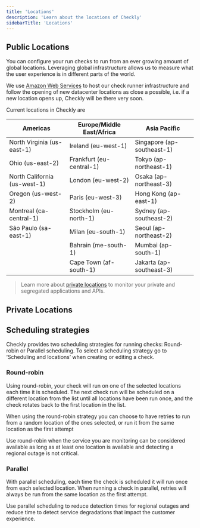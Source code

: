 ```yaml
---
title: 'Locations'
description: 'Learn about the locations of Checkly'
sidebarTitle: 'Locations'
---
```


## Public Locations

You can configure your run checks to run from an ever growing amount of global locations. Leveraging global infrastructure allows us to measure what the user experience is in different parts of the world.

We use [Amazon Web Services](https://aws.amazon.com) to host our check runner infrastructure and follow the opening of new datacenter locations as close a possible, i.e. if  a new location opens up, Checkly will be there very soon.

Current locations in Checkly are

| Americas                     | Europe/Middle East/Africa | Asia Pacific               |
|------------------------------|---------------------------|----------------------------|
| North Virginia (us-east-1)   | Ireland (eu-west-1)       | Singapore (ap-southeast-1) |
| Ohio (us-east-2)             | Frankfurt (eu-central-1)  | Tokyo (ap-northeast-1)     |
| North California (us-west-1) | London (eu-west-2)        | Osaka (ap-northeast-3)     |
| Oregon (us-west-2)           | Paris (eu-west-3)         | Hong Kong (ap-east-1)      |
| Montreal (ca-central-1)      | Stockholm (eu-north-1)    | Sydney (ap-southeast-2)    |
| São Paulo (sa-east-1)        | Milan (eu-south-1)        | Seoul (ap-northeast-2)     |
|                              | Bahrain (me-south-1)      | Mumbai (ap-south-1)        |
|                              | Cape Town (af-south-1)    | Jakarta (ap-southeast-3)   |

> Learn more about <a href="/docs/private-locations/">private locations</a> to monitor your private and segregated applications and APIs.

## Private Locations



## Scheduling strategies

Checkly provides two scheduling strategies for running checks: Round-robin or Parallel scheduling. To select a scheduling strategy go to ‘Scheduling and locations’ when creating or editing a check.

### Round-robin

Using round-robin, your check will run on one of the selected locations each time it is scheduled. The next check run will be scheduled on a different location from the list until all locations have been run once, and the check rotates back to the first location in the list.

When using the round-robin strategy you can choose to have retries to run from a random location of the ones selected, or run it from the same location as the first attempt

Use round-robin when the service you are monitoring can be considered available as long as at least one location is available and detecting a regional outage is not critical.

### Parallel

With parallel scheduling, each time the check is scheduled it will run once from each selected location. When running a check in parallel, retries will always be run from the same location as the first attempt.

Use parallel scheduling to reduce detection times for regional outages and reduce time to detect service degradations that impact the customer experience.

